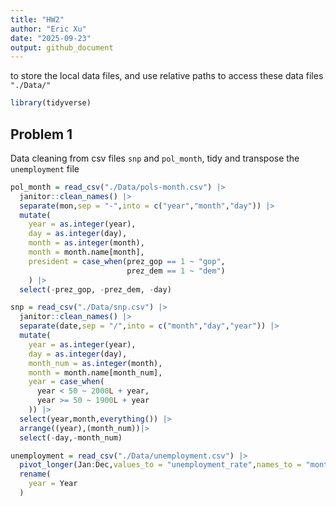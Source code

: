 ```yaml
---
title: "HW2"
author: "Eric Xu"
date: "2025-09-23"
output: github_document
---
```

to store the local data files, and use relative paths to access these data files
`"./Data/"`
```r
library(tidyverse)
```

## Problem 1
Data cleaning from csv files `snp` and `pol_month`, tidy and transpose the `unemployment` file
```r
pol_month = read_csv("./Data/pols-month.csv") |> 
  janitor::clean_names() |> 
  separate(mon,sep = "-",into = c("year","month","day")) |> 
  mutate(
    year = as.integer(year),
    day = as.integer(day),
    month = as.integer(month),
    month = month.name[month],
    president = case_when(prez_gop == 1 ~ "gop",
                          prez_dem == 1 ~ "dem")
    ) |> 
  select(-prez_gop, -prez_dem, -day)

snp = read_csv("./Data/snp.csv") |> 
  janitor::clean_names() |> 
  separate(date,sep = "/",into = c("month","day","year")) |> 
  mutate(
    year = as.integer(year),
    day = as.integer(day),
    month_num = as.integer(month),
    month = month.name[month_num],
    year = case_when(
      year < 50 ~ 2000L + year,
      year >= 50 ~ 1900L + year
    )) |> 
  select(year,month,everything()) |> 
  arrange((year),(month_num))|> 
  select(-day,-month_num)

unemployment = read_csv("./Data/unemployment.csv") |> 
  pivot_longer(Jan:Dec,values_to = "unemployment_rate",names_to = "month" ) |> 
  rename(
    year = Year
  )
```


